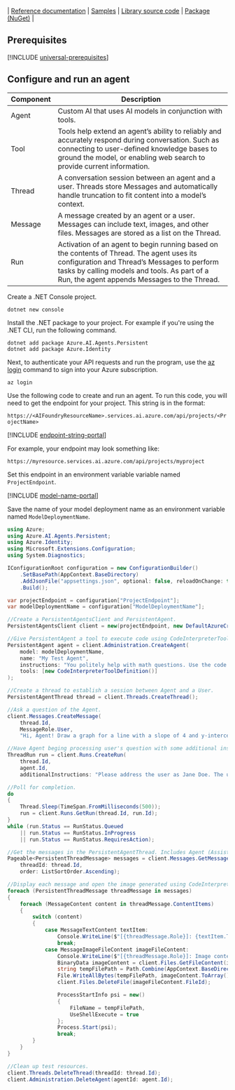 ---
---

| [Reference documentation](/dotnet/api/overview/azure/ai.agents.persistent-readme) | [Samples](https://github.com/azure-ai-foundry/foundry-samples/tree/main/samples/microsoft/csharp/getting-started-agents) | [Library source code](https://github.com/Azure/azure-sdk-for-net/tree/main/sdk/ai/Azure.AI.Agents.Persistent) | [Package (NuGet)](https://www.nuget.org/packages/Azure.AI.Agents.Persistent) |

## Prerequisites

[!INCLUDE [universal-prerequisites](universal-prerequisites)]

## Configure and run an agent

| Component | Description                                                                                                                                                                                                                               |
| --------- | ----------------------------------------------------------------------------------------------------------------------------------------------------------------------------------------------------------------------------------------- |
| Agent     | Custom AI that uses AI models in conjunction with tools.                                                                                                                                                                                  |
| Tool      | Tools help extend an agent’s ability to reliably and accurately respond during conversation. Such as connecting to user-defined knowledge bases to ground the model, or enabling web search to provide current information.               |
| Thread    | A conversation session between an agent and a user. Threads store Messages and automatically handle truncation to fit content into a model’s context.                                                                                     |
| Message   | A message created by an agent or a user. Messages can include text, images, and other files. Messages are stored as a list on the Thread.                                                                                                 |
| Run       | Activation of an agent to begin running based on the contents of Thread. The agent uses its configuration and Thread’s Messages to perform tasks by calling models and tools. As part of a Run, the agent appends Messages to the Thread. |

Create a .NET Console project.

```console
dotnet new console
```

Install the .NET package to your project. For example if you're using the .NET CLI, run the following command.

```console
dotnet add package Azure.AI.Agents.Persistent
dotnet add package Azure.Identity
```

Next, to authenticate your API requests and run the program, use the [az login](/cli/azure/authenticate-azure-cli-interactively) command to sign into your Azure subscription.

```azurecli
az login
```

Use the following code to create and run an agent. To run this code, you will need to get the endpoint for your project. This string is in the format:

`https://<AIFoundryResourceName>.services.ai.azure.com/api/projects/<ProjectName>`

[!INCLUDE [endpoint-string-portal](endpoint-string-portal)]

For example, your endpoint may look something like:

`https://myresource.services.ai.azure.com/api/projects/myproject`

Set this endpoint in an environment variable variable named `ProjectEndpoint`.

[!INCLUDE [model-name-portal](model-name-portal)]

Save the name of your model deployment name as an environment variable named `ModelDeploymentName`. 


```csharp
using Azure;
using Azure.AI.Agents.Persistent;
using Azure.Identity;
using Microsoft.Extensions.Configuration;
using System.Diagnostics;

IConfigurationRoot configuration = new ConfigurationBuilder()
    .SetBasePath(AppContext.BaseDirectory)
    .AddJsonFile("appsettings.json", optional: false, reloadOnChange: true)
    .Build();

var projectEndpoint = configuration["ProjectEndpoint"];
var modelDeploymentName = configuration["ModelDeploymentName"];

//Create a PersistentAgentsClient and PersistentAgent.
PersistentAgentsClient client = new(projectEndpoint, new DefaultAzureCredential());

//Give PersistentAgent a tool to execute code using CodeInterpreterToolDefinition.
PersistentAgent agent = client.Administration.CreateAgent(
    model: modelDeploymentName,
    name: "My Test Agent",
    instructions: "You politely help with math questions. Use the code interpreter tool when asked to visualize numbers.",
    tools: [new CodeInterpreterToolDefinition()]
);

//Create a thread to establish a session between Agent and a User.
PersistentAgentThread thread = client.Threads.CreateThread();

//Ask a question of the Agent.
client.Messages.CreateMessage(
    thread.Id,
    MessageRole.User,
    "Hi, Agent! Draw a graph for a line with a slope of 4 and y-intercept of 9.");

//Have Agent beging processing user's question with some additional instructions associated with the ThreadRun.
ThreadRun run = client.Runs.CreateRun(
    thread.Id,
    agent.Id,
    additionalInstructions: "Please address the user as Jane Doe. The user has a premium account.");

//Poll for completion.
do
{
    Thread.Sleep(TimeSpan.FromMilliseconds(500));
    run = client.Runs.GetRun(thread.Id, run.Id);
}
while (run.Status == RunStatus.Queued
    || run.Status == RunStatus.InProgress
    || run.Status == RunStatus.RequiresAction);

//Get the messages in the PersistentAgentThread. Includes Agent (Assistant Role) and User (User Role) messages.
Pageable<PersistentThreadMessage> messages = client.Messages.GetMessages(
    threadId: thread.Id,
    order: ListSortOrder.Ascending);

//Display each message and open the image generated using CodeInterpreterToolDefinition.
foreach (PersistentThreadMessage threadMessage in messages)
{
    foreach (MessageContent content in threadMessage.ContentItems)
    {
        switch (content)
        {
            case MessageTextContent textItem:
                Console.WriteLine($"[{threadMessage.Role}]: {textItem.Text}");
                break;
            case MessageImageFileContent imageFileContent:
                Console.WriteLine($"[{threadMessage.Role}]: Image content file ID = {imageFileContent.FileId}");
                BinaryData imageContent = client.Files.GetFileContent(imageFileContent.FileId);
                string tempFilePath = Path.Combine(AppContext.BaseDirectory, $"{Guid.NewGuid()}.png");
                File.WriteAllBytes(tempFilePath, imageContent.ToArray());
                client.Files.DeleteFile(imageFileContent.FileId);

                ProcessStartInfo psi = new()
                {
                    FileName = tempFilePath,
                    UseShellExecute = true
                };
                Process.Start(psi);
                break;
        }
    }
}

//Clean up test resources.
client.Threads.DeleteThread(threadId: thread.Id);
client.Administration.DeleteAgent(agentId: agent.Id);
```
